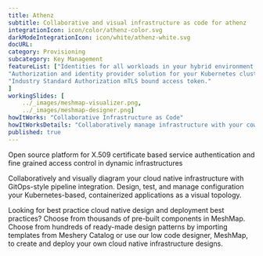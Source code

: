 ```yaml
---
title: Athenz  
subtitle: Collaborative and visual infrastructure as code for athenz
integrationIcon: icon/color/athenz-color.svg
darkModeIntegrationIcon: icon/white/athenz-white.svg
docURL: 
category: Provisioning
subcategory: Key Management
featureList: ["Identities for all workloads in your hybrid environment.",
"Authorization and identity provider solution for your Kubernetes clusters.",
"Industry Standard Authorization mTLS bound access token."
]
workingSlides: [
    ../_images/meshmap-visualizer.png,
    ../_images/meshmap-designer.png]
howItWorks: "Collaborative Infrastructure as Code"
howItWorksDetails: "Collaboratively manage infrastructure with your coworkers synchronously sharing the same designs."
published: true
---
```

<p>
    Open source platform for X.509 certificate based service authentication and fine grained access control in dynamic infrastructures
</p>
<p>
    Collaboratively and visually diagram your cloud native infrastructure with GitOps-style pipeline integration. Design, test, and manage configuration your Kubernetes-based, containerized applications as a visual topology.
</p>
<p>
    Looking for best practice cloud native design and deployment best practices? Choose from thousands of pre-built components in MeshMap. Choose from hundreds of ready-made design patterns by importing templates from Meshery Catalog or use our low code designer, MeshMap, to create and deploy your own cloud native infrastructure designs.
</p>